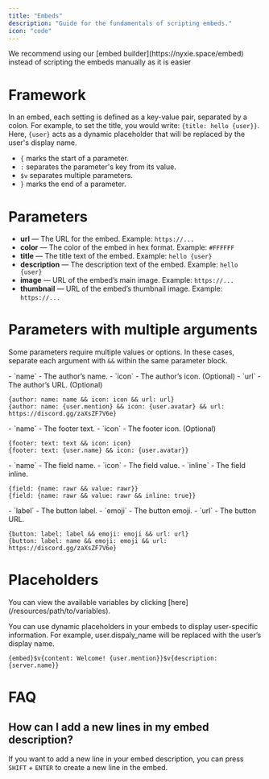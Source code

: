 ```yaml
---
title: "Embeds"
description: "Guide for the fundamentals of scripting embeds."
icon: "code"
---
```


<Tip>
  We recommend using our [embed builder](https://nyxie.space/embed) instead of scripting the embeds manually as it is easier
</Tip>

# Framework

In an embed, each setting is defined as a key-value pair, separated by a colon. For example, to set the title, you would write: `{title: hello {user}}`. Here, `{user}` acts as a dynamic placeholder that will be replaced by the user's display name.

- `{` marks the start of a parameter.
- `:` separates the parameter's key from its value.
- `$v` separates multiple parameters.
- `}` marks the end of a parameter.

# Parameters

- **url** — The URL for the embed. Example: `https://...`
- **color** — The color of the embed in hex format. Example: `#FFFFFF`
- **title** — The title text of the embed. Example: `hello {user}`
- **description** — The description text of the embed. Example: `hello {user}`
- **image** — URL of the embed’s main image. Example: `https://...`
- **thumbnail** — URL of the embed’s thumbnail image. Example: `https://...`

# Parameters with multiple arguments

Some parameters require multiple values or options. In these cases, separate each argument with `&&` within the same parameter block.

<Accordion title="Author">
  - `name` - The author’s name.
  - `icon` - The author’s icon. (Optional)
  - `url` - The author’s URL. (Optional)

  ```
  {author: name: name && icon: icon && url: url}
  {author: name: {user.mention} && icon: {user.avatar} && url: https://discord.gg/zaXsZF7V6e}
  ```
</Accordion>

<Accordion title="Footer">
  - `name` - The footer text.
  - `icon` - The footer icon. (Optional)

  ```
  {footer: text: text && icon: icon}
  {footer: text: {user.name} && icon: {user.avatar}}
  ```
</Accordion>

<Accordion title="Field">
  - `name` - The field name.
  - `icon` - The field value.
  - `inline` - The field inline.

  ```
  {field: {name: rawr && value: rawr}}
  {field: {name: rawr && value: rawr && inline: true}}
  ```
</Accordion>

<Accordion title="Button">
  - `label` - The button label.
  - `emoji` - The button emoji.
  - `url` - The button URL.

  ```
  {button: label: label && emoji: emoji && url: url}
  {button: label: name && emoji: emoji && url: https://discord.gg/zaXsZF7V6e}
  ```
</Accordion>

# Placeholders

<Info>
  You can view the available variables by clicking [here](/resources/path/to/variables).
</Info>

You can use dynamic placeholders in your embeds to display user-specific information. For example, user.dispaly_name will be replaced with the user’s display name.

```
{embed}$v{content: Welcome! {user.mention}}$v{description: {server.name}}
```

# FAQ

## How can I add a new lines in my embed description?

If you want to add a new line in your embed description, you can press `SHIFT` \+ `ENTER` to create a new line in the embed.

## 